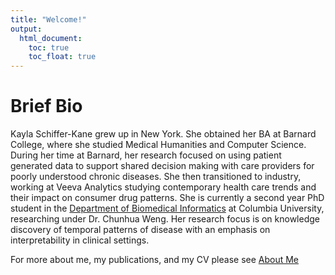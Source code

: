 ```yaml
---
title: "Welcome!"
output: 
  html_document:
    toc: true
    toc_float: true
---
```


# Brief Bio

Kayla Schiffer-Kane grew up in New York. She obtained her BA at Barnard College, where she studied Medical Humanities and Computer Science. During her time at Barnard, her research focused on using patient generated data to support shared decision making with care providers for poorly understood chronic diseases. She then transitioned to industry, working at Veeva Analytics studying contemporary health care trends and their impact on consumer drug patterns. She is currently a second year PhD student in the [Department of Biomedical Informatics](https://www.dbmi.columbia.edu/) at Columbia University, researching under Dr. Chunhua Weng. Her research focus is on knowledge discovery of temporal patterns of disease with an emphasis on interpretability in clinical settings. 

For more about me, my publications, and my CV please see [About Me](about.html)